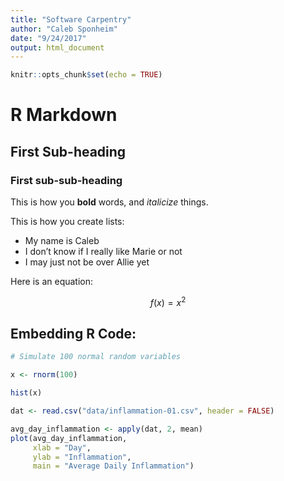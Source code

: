 ```yaml
---
title: "Software Carpentry"
author: "Caleb Sponheim"
date: "9/24/2017"
output: html_document
---
```


```r
knitr::opts_chunk$set(echo = TRUE)
```

# R Markdown

## First Sub-heading

### First sub-sub-heading

This is how you **bold** words, and _italicize_ things.

This is how you create lists:

* My name is Caleb
* I don't know if I really like Marie or not
* I may just not be over Allie yet

Here is an equation:

$$  f(x)=x^2  $$

## Embedding R Code:

```r
# Simulate 100 normal random variables

x <- rnorm(100)

hist(x)

```

```r

dat <- read.csv("data/inflammation-01.csv", header = FALSE)

```

```r
avg_day_inflammation <- apply(dat, 2, mean)
plot(avg_day_inflammation, 
     xlab = "Day",
     ylab = "Inflammation",
     main = "Average Daily Inflammation")
```
